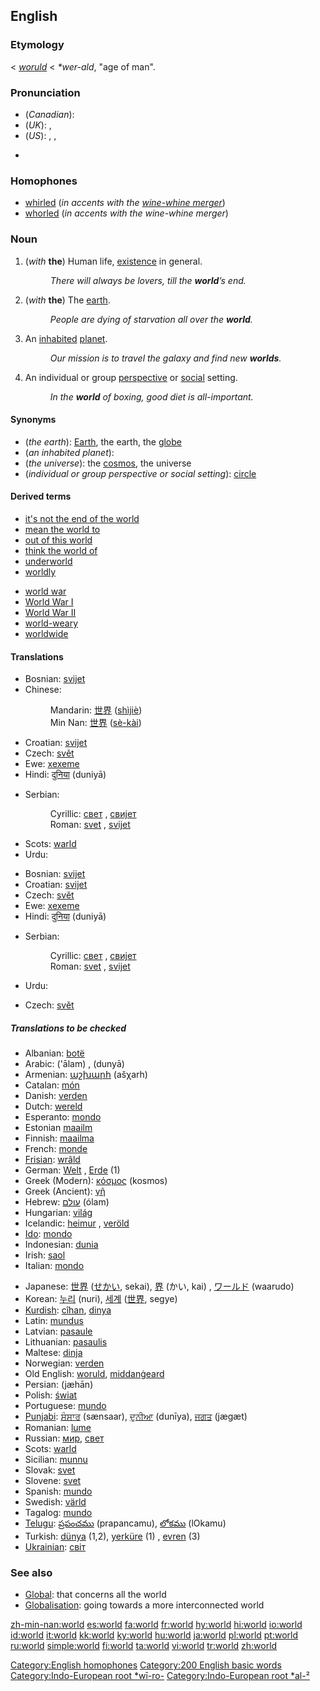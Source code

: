 {{wikipedia|dab=world (disambiguation)|world}}
==English==

{{rank|find|got|let|193|world|thing|set|told}}

===Etymology===
{{ME.}} < {{OE.}} ''[[woruld]]'' < {{Ger.}} ''*wer-ald'', "age of man".

===Pronunciation===
*(''Canadian''): {{IPA|/wɝəɫd̥/}}
*(''UK''): {{IPA|/wɜːld/}}, {{SAMPA|/w3:ld/}}
*(''US''): {{AHD|wûrld}}, {{IPA|/wɝld/}}, {{SAMPA|/w3`ld/}}
*{{audio|en-ca-world.ogg|Audio (CA)}}
*:{{rhymes|ɜː(r)ld}}

===Homophones===
*[[whirled]] (''in accents with the [[wine-whine merger]]'')
*[[whorled]] (''in accents with the wine-whine merger'')
[[Category:English homophones]]

===Noun===
{{wikipedia}}
{{en-noun|s|-}}

# (''with'' '''the''') Human life, [[existence]] in general.
#:''There will always be lovers, till the '''world'''’s end.''
# {{uncountable}} (''with'' '''the''') The [[earth]].
#:''People are dying of starvation all over the '''world'''.''
# {{countable}} An [[inhabited]] [[planet]].
#:''Our mission is to travel the galaxy and find new '''worlds'''.''
# An individual or group [[perspective]] or [[social]] setting.
#:''In the '''world''' of boxing, good diet is all-important.''

====Synonyms====
*(''the earth''): [[Earth]], the earth, the [[globe]]
*(''an inhabited planet''):
*(''the universe''): the [[cosmos]], the universe
*(''individual or group perspective or social setting''): [[circle]]

====Derived terms====
{{rel-top|terms derived from "world"}}
*[[it's not the end of the world]]
*[[mean the world to]]
*[[out of this world]]
*[[think the world of]]
*[[underworld]]
*[[worldly]]
{{rel-mid}}
*[[world war]]
*[[World War I]]
*[[World War II]]
*[[world-weary]]
*[[worldwide]]
{{rel-bottom}}

====Translations====
{{trans-top|the earth}}
*Bosnian: [[svijet]] {{m}}
*Chinese:
*:Mandarin: [[世界]] ([[shìjiè]])
*:Min Nan: [[世界]] ([[sè-kài]])
*Croatian: [[svijet]] {{m}}
*Czech: [[svět]] {{m}}
*Ewe: [[xexeme]]
*Hindi: [[दुनिया]] (duniyā) {{f}}
{{trans-mid}}
*Serbian:
*:Cyrillic: [[свет]] {{m}}, [[свијет]] {{m}}
*:Roman: [[svet#Serbian|svet]] {{m}}, [[svijet#Serbian|svijet]] {{m}}
*Scots: [[warld]]
*Urdu: {{URchar|[[دنیا]]}} {{f}}
{{trans-bottom}}

{{trans-top|inhabited planet}}
*Bosnian: [[svijet]] {{m}}
*Croatian: [[svijet]] {{m}}
*Czech: [[svět]] {{m}}
*Ewe: [[xexeme]]
*Hindi: [[दुनिया]] (duniyā) {{f}}
{{trans-mid}}
*Serbian:
*:Cyrillic: [[свет]] {{m}}, [[свијет]] {{m}}
*:Roman: [[svet#Serbian|svet]] {{m}}, [[svijet#Serbian|svijet]] {{m}}
*Urdu: {{URchar|[[دنیا]]}} {{f}}
{{trans-bottom}}

{{trans-top|individual or group perspective or social setting}}
*Czech: [[svět]] {{m}}
{{trans-mid}}
{{trans-bottom}}

=====Translations to be checked=====
{{rfc-trans}}
{{trans-top|Translations to be checked}}
*Albanian: [[botë]] {{f}}
*Arabic: {{ARchar|[[عالم]]}} ('ālam) {{m}}, {{ARchar|[[دنيا|دُنْيا]]}} (dunyā)
*Armenian: [[աշխարհ]] (ašχarh)
*Catalan: [[món]] {{m}}
*Danish: [[verden]] {{c}}
*Dutch: [[wereld]] {{m}}
*Esperanto: [[mondo#Esperanto|mondo]]
*Estonian [[maailm]]
*Finnish: [[maailma]]
*French: [[monde]] {{m}}
*[[Frisian]]: [[wrâld]]
*German: [[Welt]] {{f}}, [[Erde]] {{f}} (1)
*Greek (Modern): [[κόσμος]] (kosmos){{m}}
*Greek (Ancient): [[γῆ]] {{f}}
*Hebrew: [[עולם]] (ólam) {{m}}
*Hungarian: [[világ]]
*Icelandic: [[heimur]] {{m}}, [[veröld]] {{f}}
*[[Ido]]: [[mondo#Ido|mondo]]
*Indonesian: [[dunia]]
*Irish: [[saol]]
*Italian: [[mondo#Italian|mondo]] {{m}}
{{trans-mid}}
*Japanese: [[世界]] ([[せかい]], sekai), [[界]] (かい, kai) , [[ワールド]] (waarudo)
*Korean: [[누리]] (nuri), [[세계]] ([[世界]], segye)
*[[Kurdish]]: [[cîhan]], [[dinya]]
*Latin: [[mundus]] {{m}}
*Latvian: [[pasaule]]
*Lithuanian: [[pasaulis]] {{m}}
*Maltese: [[dinja]]
*Norwegian: [[verden]] {{m}}
*Old English: [[woruld]], [[middangeard|middanġeard]]
*Persian: {{FAchar|[[جهان|جَهان]]}} (jæhān)
*Polish: [[świat]] {{m}}
*Portuguese: [[mundo]] {{m}}
*[[Punjabi]]: [[ਸੰਸਾਰ]] (sænsaar), [[ਦੁਨੀਆ]] (dunīya), [[ਜਗਤ]] (jægæt)
*Romanian: [[lume]] {{f}}
*Russian: [[мир]], [[свет]]
*Scots: [[warld]]
*Sicilian: [[munnu]] {{m}}
*Slovak: [[svet]] {{m}}
*Slovene: [[svet]] {{m}}
*Spanish: [[mundo]] {{m}}
*Swedish: [[värld]] {{c}}
*Tagalog: [[mundo]]
*[[Telugu]]: [[ప్రపంచము]] (prapancamu), [[లోకము]] (lOkamu)
*Turkish: [[dünya]] (1,2), [[yerküre]] (1) , [[evren]] (3)
*[[Ukrainian]]: [[світ]] {{m}}
{{trans-bottom}}

===See also===
*[[Global]]: that concerns all the world
*[[Globalisation]]: going towards a more interconnected world

[[Category:200 English basic words]]
[[Category:Indo-European root *wī-ro-]]
[[Category:Indo-European root *al-²]]

[[zh-min-nan:world]]
[[es:world]]
[[fa:world]]
[[fr:world]]
[[hy:world]]
[[hi:world]]
[[io:world]]
[[id:world]]
[[it:world]]
[[kk:world]]
[[ky:world]]
[[hu:world]]
[[ja:world]]
[[pl:world]]
[[pt:world]]
[[ru:world]]
[[simple:world]]
[[fi:world]]
[[ta:world]]
[[vi:world]]
[[tr:world]]
[[zh:world]]